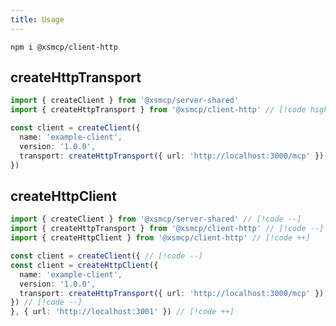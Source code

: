 ```yaml
---
title: Usage
---
```


```package-install
npm i @xsmcp/client-http
```

## createHttpTransport

```ts
import { createClient } from '@xsmcp/server-shared'
import { createHttpTransport } from '@xsmcp/client-http' // [!code highlight]

const client = createClient({
  name: 'example-client',
  version: '1.0.0',
  transport: createHttpTransport({ url: 'http://localhost:3000/mcp' }), // [!code highlight]
})
```

## createHttpClient

```ts
import { createClient } from '@xsmcp/server-shared' // [!code --]
import { createHttpTransport } from '@xsmcp/client-http' // [!code --]
import { createHttpClient } from '@xsmcp/client-http' // [!code ++]

const client = createClient({ // [!code --]
const client = createHttpClient({
  name: 'example-client',
  version: '1.0.0',
  transport: createHttpTransport({ url: 'http://localhost:3000/mcp' }), // [!code --]
}) // [!code --]
}, { url: 'http://localhost:3001' }) // [!code ++]
```
